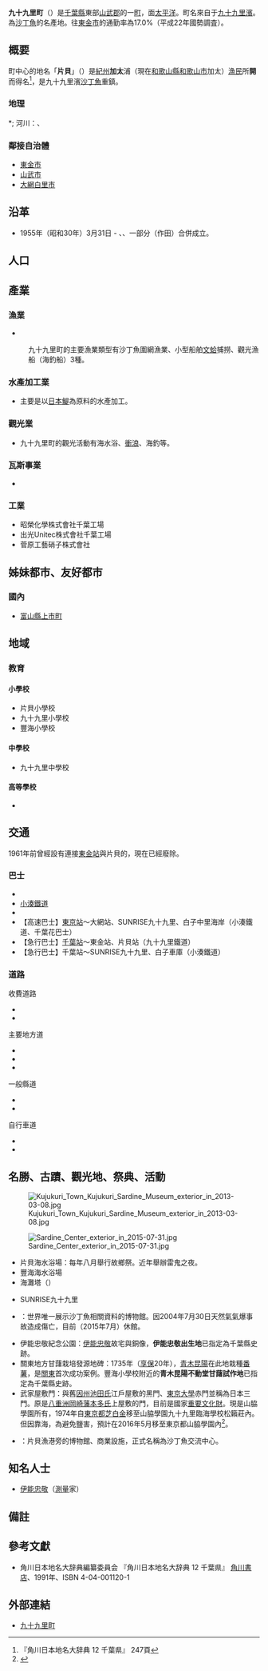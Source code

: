 {{日本町村|
自治體名=九十九里|
町村=町|
圖像=[[File:Ino_Tadataka_Memorial_Park,_entrance_in_2015-07-31.jpg|240px]]|
圖像說明=[[伊能忠敬紀念公園|伊能忠敬紀念公園]]（[[伊能忠敬|伊能忠敬]]出生地遺址）|
町村章=[[File:Flag_of_Kujukuri,_Chiba.svg|150px]]|
日文原名=九十九里町|
平假名=くじゅうくりまち|
羅馬字拼音=Kujūkuri-machi|
都道府縣=千葉縣|
支廳=|
郡=山武郡|
編號=12403-6|
面積=23.72|
邊界未定=|
人口=16,394|
人口密度=671|
統計時間= 2015年5月1日|
自治體=[[東金市|東金市]]、[[山武市|山武市]]、[[大網白里市|大網白里市]]|
樹=|
花= |
鳥=|
其他象徵物=|
其他象徵=|
郵遞區號=283-0195|
所在地=山武郡九十九里町片貝4099|
電話號碼=475-70-3100|
外部連結=http://www.town.kujukuri.chiba.jp/|
經度=|
緯度=|
地圖=[[File:Kujukuri_in_Chiba_Prefecture_Ja.svg|250px]]|
註記=
}}
'''九十九里町'''（{{jpn|j=九十九里町|hg=くじゅうくりまち|rm=Kujūkuri machi|f=y}}）是[[千葉縣|千葉縣]]東部[[山武郡|山武郡]]的一[[町|町]]，面[[太平洋|太平洋]]。町名來自于[[九十九里濱|九十九里濱]]。為[[沙丁魚|沙丁魚]]的名產地。往[[東金市|東金市]]的通勤率為17.0%（平成22年國勢調査）。

== 概要 ==
町中心的地名「'''片貝'''」（{{lang|ja|かたかい}}）是[[紀伊國|紀州]]'''加太'''浦（現在[[和歌山縣|和歌山縣]][[和歌山市|和歌山市]]加太）[[漁民|漁民]]所'''開'''而得名<ref>『角川日本地名大辞典 12 千葉県』 247頁</ref>，是九十九里濱[[沙丁魚|沙丁魚]]重鎮。

=== 地理 ===
*; 河川：{{link-ja|作田川|作田川}}、{{link-ja|真龜川|真亀川}}

=== 鄰接自治體 ===
* [[東金市|東金市]]
* [[山武市|山武市]]
* [[大網白里市|大網白里市]]

== 沿革 ==
* 1955年（昭和30年）3月31日 - {{link-ja|片貝町 (千葉縣)|片貝町 (千葉県)|片貝町}}、{{link-ja|豐海町|豊海町}}、{{link-ja|鳴濱村|鳴浜村}}一部分（作田）合併成立。

== 人口 ==
{{日本人口統計|code=12403|name=九十九里町|location=Kujukuri, Chiba}}

== 產業 ==
=== 漁業 ===
*{{link-ja|片貝漁港|片貝漁港}}
:九十九里町的主要漁業類型有沙丁魚圍網漁業、小型船舶[[文蛤|文蛤]]捕撈、觀光漁船（海釣船）3種。

=== 水產加工業 ===
*主要是以[[日本鯷|日本鯷]]為原料的水產加工。

=== 觀光業 ===
*九十九里町的觀光活動有海水浴、[[衝浪|衝浪]]、海釣等。

=== 瓦斯事業 ===
*{{link-ja|南關東瓦斯田|南関東ガス田}}

=== 工業 ===
*昭榮化學株式會社千葉工場
*出光Unitec株式會社千葉工場
*菅原工藝硝子株式會社

== 姊妹都市、友好都市 ==
=== 國內 ===
* [[富山縣|富山縣]][[上市町|上市町]]

== 地域 ==
=== 教育 ===
==== 小學校 ====
* 片貝小學校
* 九十九里小學校
* 豐海小學校

==== 中學校 ====
* 九十九里中學校

==== 高等學校 ====
* {{link-ja|千葉縣立九十九里高等學校|千葉県立九十九里高等学校|九十九里高校}}

== 交通 ==
1961年前曾經設有連接[[東金站|東金站]]與片貝的{{link-ja|九十九里鐵道|九十九里鉄道}}，現在已經廢除。
=== 巴士 ===
* {{link-ja|九十九里鐵道|九十九里鉄道}}
* [[小湊鐵道|小湊鐵道]]
* {{link-ja|千葉花巴士|ちばフラワーバス}}
* 【高速巴士】[[東京站巴士乘車處|東京站]]～大網站、SUNRISE九十九里、白子中里海岸（小湊鐵道、千葉花巴士）
* 【急行巴士】[[千葉站|千葉站]]～東金站、片貝站（九十九里鐵道）
* 【急行巴士】千葉站～SUNRISE九十九里、白子車庫（小湊鐵道）

=== 道路 ===
; 收費道路
* {{link-ja|九十九里收費道路|九十九里有料道路}}
* {{link-ja|東金九十九里收費道路|東金九十九里有料道路}}
; 主要地方道
* {{link-ja|千葉縣道25號東金片貝線|千葉県道25号東金片貝線}}
* {{link-ja|千葉縣道30號飯岡一宮線|千葉県道30号飯岡一宮線}}
* {{link-ja|千葉縣道75號東金豐海線|千葉県道75号東金豊海線}}
; 一般縣道
* {{link-ja|千葉縣道122號飯岡片貝線|千葉県道122号飯岡片貝線}}
* {{link-ja|千葉縣道123號一宮片貝線|千葉県道123号一宮片貝線}}
; 自行車道
* {{link-ja|千葉縣道405號九十九里一宮大原自行車道線|千葉県道405号九十九里一宮大原自転車道線}}
* {{link-ja|千葉縣道408號飯岡九十九里自行車道線|千葉県道408号飯岡九十九里自転車道線}}

== 名勝、古蹟、觀光地、祭典、活動 ==
[[File:Kujukuri_Town_Kujukuri_Sardine_Museum_exterior_in_2013-03-08.jpg|thumb]]

[[File:Sardine_Center_exterior_in_2015-07-31.jpg|thumb]]
* 片貝海水浴場：每年八月舉行故鄉祭。近年舉辦雷鬼之夜。
* 豐海海水浴場
* 海灘塔（{{lang|ja|ビーチタワー}}）
* {{link-ja|國民宿舍|国民宿舎}}SUNRISE九十九里
* {{link-ja|九十九里沙丁魚博物館|九十九里いわし博物館|沙丁魚博物館}}：世界唯一展示沙丁魚相關資料的博物館。因2004年7月30日天然氣氣爆事故造成傷亡，目前（2015年7月）休館。
* 伊能忠敬紀念公園：[[伊能忠敬|伊能忠敬]]故宅與銅像，'''伊能忠敬出生地'''已指定為千葉縣史跡。
* 關東地方甘藷栽培發源地碑：1735年（[[享保|享保]]20年），[[青木昆陽|青木昆陽]]在此地栽種[[番薯|番薯]]，是[[关东地方|關東]]首次成功案例。豐海小學校附近的'''青木昆陽不動堂甘藷試作地'''已指定為千葉縣史跡。
* 武家屋敷門：與舊[[因州|因州]][[池田氏|池田氏]]江戶屋敷的黑門、[[東京大學|東京大學]]赤門並稱為日本三門。原是[[八重洲|八重洲]][[岡崎藩|岡崎藩]][[本多氏|本多氏]]上屋敷的門，目前是國家[[重要文化財|重要文化財]]。現是山脇學園所有，1974年自[[東京都|東京都]][[白金台|芝白金]]移至山脇學園九十九里臨海學校松籟莊內。但因靠海，為避免鹽害，預計在2016年5月移至東京都山脇學園內<ref>{{cite web|url=http://www.town.kujukuri.chiba.jp/0000001949.html|title=武家屋敷門の移設について|date=2015-03-06|accessdate=2015-07-23|archive-url=https://web.archive.org/web/20150520171417/http://www.town.kujukuri.chiba.jp/0000001949.html|archive-date=2015-05-20|dead-url=yes}}</ref>。
* {{link-ja|沙丁魚交流中心|いわしの交流センター|海之驛 九十九里}}：片貝漁港旁的博物館、商業設施，正式名稱為沙丁魚交流中心。

== 知名人士 ==
* [[伊能忠敬|伊能忠敬]]（[[測量|測量]]家）

== 備註 ==
{{Reflist}}

== 參考文獻 ==
* 角川日本地名大辞典編纂委員会 『角川日本地名大辞典 12 千葉県』 [[角川書店|角川書店]]、1991年、ISBN 4-04-001120-1

== 外部連結 ==
{{commons category|Kujukuri, Chiba}}
*[http://www.town.kujukuri.chiba.jp/ 九十九里町]{{Wayback|url=http://www.town.kujukuri.chiba.jp/ |date=20071101095159 }}

{{千葉縣}}{{Authority control}}
